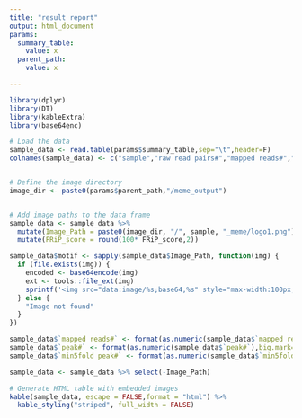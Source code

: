 ```yaml
---
title: "result report"
output: html_document
params:
  summary_table:
    value: x
  parent_path:
    value: x

---
```


```r
library(dplyr)
library(DT)
library(kableExtra)
library(base64enc)

# Load the data
sample_data <- read.table(params$summary_table,sep="\t",header=F)
colnames(sample_data) <- c("sample","raw read pairs#","mapped reads#","peak#","min5fold peak#","FRiP_score")


# Define the image directory
image_dir <- paste0(params$parent_path,"/meme_output")


# Add image paths to the data frame
sample_data <- sample_data %>%
  mutate(Image_Path = paste0(image_dir, "/", sample, "_meme/logo1.png")) %>%
  mutate(FRiP_score = round(100* FRiP_score,2))

sample_data$motif <- sapply(sample_data$Image_Path, function(img) {
  if (file.exists(img)) {
    encoded <- base64encode(img)
    ext <- tools::file_ext(img)
    sprintf('<img src="data:image/%s;base64,%s" style="max-width:100px;">', ext, encoded)
  } else {
    "Image not found"
  }
})

sample_data$`mapped reads#` <- format(as.numeric(sample_data$`mapped reads#`),big.mark=",")
sample_data$`peak#` <- format(as.numeric(sample_data$`peak#`),big.mark=",")
sample_data$`min5fold peak#` <- format(as.numeric(sample_data$`min5fold peak#`),big.mark=",")

sample_data <- sample_data %>% select(-Image_Path)

# Generate HTML table with embedded images
kable(sample_data, escape = FALSE,format = "html") %>%
  kable_styling("striped", full_width = FALSE)
```